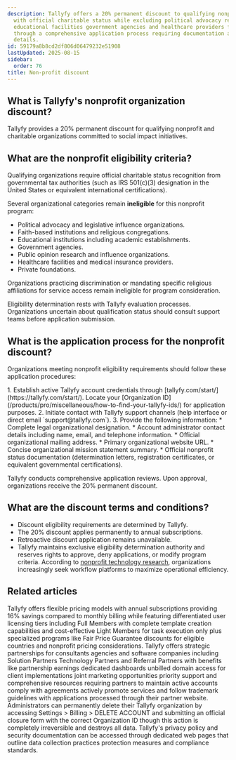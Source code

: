 ```yaml
---
description: Tallyfy offers a 20% permanent discount to qualifying nonprofit organizations
  with official charitable status while excluding political advocacy religious institutions
  educational facilities government agencies and healthcare providers from eligibility
  through a comprehensive application process requiring documentation and organizational
  details.
id: 59179a8b8cd2df806d06479232e51908
lastUpdated: 2025-08-15
sidebar:
  order: 76
title: Non-profit discount
---
```



## What is Tallyfy's nonprofit organization discount?

Tallyfy provides a 20% permanent discount for qualifying nonprofit and charitable organizations committed to social impact initiatives.

## What are the nonprofit eligibility criteria?

Qualifying organizations require official charitable status recognition from governmental tax authorities (such as IRS 501(c)(3) designation in the United States or equivalent international certifications).

Several organizational categories remain **ineligible** for this nonprofit program:

*   Political advocacy and legislative influence organizations.
*   Faith-based institutions and religious congregations.
*   Educational institutions including academic establishments.
*   Government agencies.
*   Public opinion research and influence organizations.
*   Healthcare facilities and medical insurance providers.
*   Private foundations.

Organizations practicing discrimination or mandating specific religious affiliations for service access remain ineligible for program consideration.

Eligibility determination rests with Tallyfy evaluation processes. Organizations uncertain about qualification status should consult support teams before application submission.

## What is the application process for the nonprofit discount?

Organizations meeting nonprofit eligibility requirements should follow these application procedures:

<Steps>
1. Establish active Tallyfy account credentials through [tallyfy.com/start/](https://tallyfy.com/start/). Locate your [Organization ID](/products/pro/miscellaneous/how-to-find-your-tallyfy-ids/) for application purposes.
2. Initiate contact with Tallyfy support channels (help interface or direct email `support@tallyfy.com`).
3. Provide the following information:
    * Complete legal organizational designation.
    * Account administrator contact details including name, email, and telephone information.
    * Official organizational mailing address.
    * Primary organizational website URL.
    * Concise organizational mission statement summary.
    * Official nonprofit status documentation (determination letters, registration certificates, or equivalent governmental certifications).
</Steps>

Tallyfy conducts comprehensive application reviews. Upon approval, organizations receive the 20% permanent discount.

## What are the discount terms and conditions?

*   Discount eligibility requirements are determined by Tallyfy.
*   The 20% discount applies permanently to annual subscriptions.
*   Retroactive discount application remains unavailable.
*   Tallyfy maintains exclusive eligibility determination authority and reserves rights to approve, deny applications, or modify program criteria. According to [nonprofit technology research](https://www.gartner.com/reviews/market/business-process-management-platforms), organizations increasingly seek workflow platforms to maximize operational efficiency.


## Related articles
<CardGrid>
<LinkTitleCard header="<b>Pro > Pricing</b>" href="/products/pro/pricing/" > Tallyfy offers flexible pricing models with annual subscriptions providing 16% savings compared to monthly billing while featuring differentiated user licensing tiers including Full Members with complete template creation capabilities and cost-effective Light Members for task execution only plus specialized programs like Fair Price Guarantee discounts for eligible countries and nonprofit pricing considerations. </LinkTitleCard>
<LinkTitleCard header="<b>Miscellaneous > Become a Tallyfy partner</b>" href="/products/pro/miscellaneous/how-can-i-become-a-tallyfy-partner/" > Tallyfy offers strategic partnerships for consultants agencies and software companies including Solution Partners Technology Partners and Referral Partners with benefits like partnership earnings dedicated dashboards unbilled domain access for client implementations joint marketing opportunities priority support and comprehensive resources requiring partners to maintain active accounts comply with agreements actively promote services and follow trademark guidelines with applications processed through their partner website. </LinkTitleCard>
<LinkTitleCard header="<b>Personal Settings > Cancel and delete your Tallyfy account</b>" href="/products/pro/settings/personal-settings/how-can-i-cancel-and-delete-my-tallyfy-account/" > Administrators can permanently delete their Tallyfy organization by accessing Settings > Billing > DELETE ACCOUNT and submitting an official closure form with the correct Organization ID though this action is completely irreversible and destroys all data. </LinkTitleCard>
<LinkTitleCard header="<b>Terms Legals > Tallyfy's privacy policy</b>" href="/products/pro/miscellaneous/terms-legals/where-can-i-find-tallyfys-privacy-policy/" > Tallyfy's privacy policy and security documentation can be accessed through dedicated web pages that outline data collection practices protection measures and compliance standards. </LinkTitleCard>
</CardGrid>